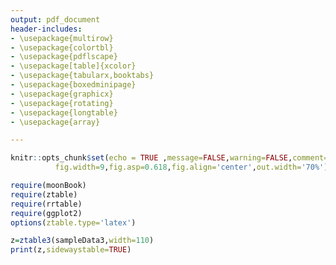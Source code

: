 ```yaml
---
output: pdf_document
header-includes:
- \usepackage{multirow}
- \usepackage{colortbl}
- \usepackage{pdflscape}
- \usepackage[table]{xcolor}
- \usepackage{tabularx,booktabs}
- \usepackage{boxedminipage}
- \usepackage{graphicx}
- \usepackage{rotating}
- \usepackage{longtable}
- \usepackage{array}

---
```


```r
knitr::opts_chunk$set(echo = TRUE ,message=FALSE,warning=FALSE,comment=NA,
          fig.width=9,fig.asp=0.618,fig.align='center',out.width='70%')
```
```r
require(moonBook)
require(ztable)
require(rrtable)
require(ggplot2)
options(ztable.type='latex')
```


```r
z=ztable3(sampleData3,width=110)
print(z,sidewaystable=TRUE)
```
